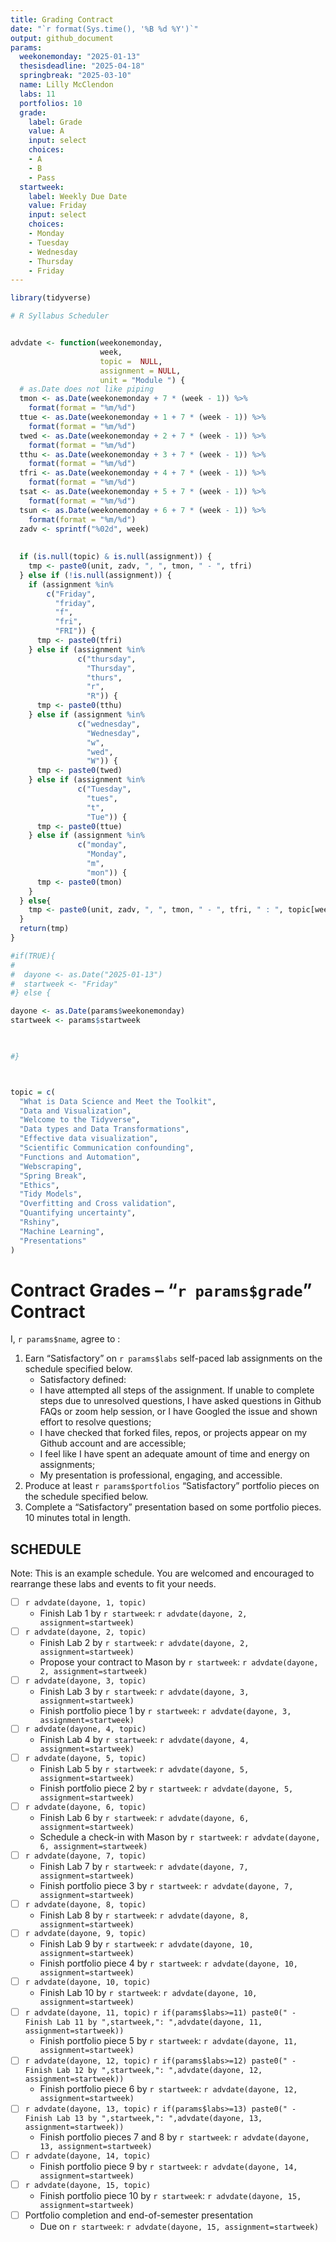 ```yaml
---
title: Grading Contract
date: "`r format(Sys.time(), '%B %d %Y')`"
output: github_document
params:
  weekonemonday: "2025-01-13"
  thesisdeadline: "2025-04-18"
  springbreak: "2025-03-10"
  name: Lilly McClendon
  labs: 11
  portfolios: 10
  grade:
    label: Grade
    value: A
    input: select
    choices:
    - A
    - B
    - Pass
  startweek:
    label: Weekly Due Date
    value: Friday
    input: select
    choices:
    - Monday
    - Tuesday
    - Wednesday
    - Thursday
    - Friday
---
```


```r
library(tidyverse)

# R Syllabus Scheduler


advdate <- function(weekonemonday,
                    week,
                    topic =  NULL,
                    assignment = NULL,
                    unit = "Module ") {
  # as.Date does not like piping
  tmon <- as.Date(weekonemonday + 7 * (week - 1)) %>% 
    format(format = "%m/%d")
  ttue <- as.Date(weekonemonday + 1 + 7 * (week - 1)) %>%
    format(format = "%m/%d")
  twed <- as.Date(weekonemonday + 2 + 7 * (week - 1)) %>%
    format(format = "%m/%d")
  tthu <- as.Date(weekonemonday + 3 + 7 * (week - 1)) %>%
    format(format = "%m/%d")
  tfri <- as.Date(weekonemonday + 4 + 7 * (week - 1)) %>%
    format(format = "%m/%d")
  tsat <- as.Date(weekonemonday + 5 + 7 * (week - 1)) %>%
    format(format = "%m/%d")
  tsun <- as.Date(weekonemonday + 6 + 7 * (week - 1)) %>%
    format(format = "%m/%d")
  zadv <- sprintf("%02d", week)
  
  
  if (is.null(topic) & is.null(assignment)) {
    tmp <- paste0(unit, zadv, ", ", tmon, " - ", tfri)
  } else if (!is.null(assignment)) {
    if (assignment %in%
        c("Friday",
          "friday",
          "f",
          "fri",
          "FRI")) {
      tmp <- paste0(tfri)
    } else if (assignment %in%
               c("thursday",
                 "Thursday",
                 "thurs",
                 "r",
                 "R")) {
      tmp <- paste0(tthu)
    } else if (assignment %in%
               c("wednesday",
                 "Wednesday",
                 "w",
                 "wed",
                 "W")) {
      tmp <- paste0(twed)
    } else if (assignment %in%
               c("Tuesday",
                 "tues",
                 "t",
                 "Tue")) {
      tmp <- paste0(ttue)
    } else if (assignment %in%
               c("monday",
                 "Monday",
                 "m",
                 "mon")) {
      tmp <- paste0(tmon)
    }
  } else{
    tmp <- paste0(unit, zadv, ", ", tmon, " - ", tfri, " : ", topic[week])
  }
  return(tmp)
}

#if(TRUE){
#  
#  dayone <- as.Date("2025-01-13")
#  startweek <- "Friday"
#} else {

dayone <- as.Date(params$weekonemonday)
startweek <- params$startweek


  
#}



topic = c(
  "What is Data Science and Meet the Toolkit",
  "Data and Visualization",
  "Welcome to the Tidyverse",
  "Data types and Data Transformations",
  "Effective data visualization",
  "Scientific Communication confounding",
  "Functions and Automation",
  "Webscraping",
  "Spring Break",
  "Ethics",
  "Tidy Models",
  "Overfitting and Cross validation",
  "Quantifying uncertainty",
  "Rshiny",
  "Machine Learning", 
  "Presentations"
)

```

<!-- This contract is adapted from Annie Somerville's contract https://github.com/anniehsom -->

# Contract Grades – “`r params$grade`” Contract

I, `r params$name`, agree to :

1)  Earn “Satisfactory” on `r params$labs` self-paced lab assignments on the schedule specified below.
    -   Satisfactory defined:
    -   I have attempted all steps of the assignment. If unable to complete steps due to unresolved questions, I have asked questions in Github FAQs or zoom help session, or I have Googled the issue and shown effort to resolve questions;
    -   I have checked that forked files, repos, or projects appear on my Github account and are accessible;
    -   I feel like I have spent an adequate amount of time and energy on assignments;
    -   My presentation is professional, engaging, and accessible.
2)  Produce at least `r params$portfolios` “Satisfactory” portfolio pieces on the schedule specified below.
3)  Complete a “Satisfactory” presentation based on some portfolio pieces. 10 minutes total in length.

## SCHEDULE

Note: This is an example schedule. You are welcomed and encouraged to rearrange these labs and events to fit your needs.

-   [ ] `r advdate(dayone, 1, topic)`
    -   Finish Lab 1 by `r startweek`: `r advdate(dayone, 2, assignment=startweek)`
-   [ ] `r advdate(dayone, 2, topic)`
    -   Finish Lab 2 by `r startweek`: `r advdate(dayone, 2, assignment=startweek)`
    -   Propose your contract to Mason by `r startweek`: `r advdate(dayone, 2, assignment=startweek)`
-   [ ] `r advdate(dayone, 3, topic)`
    -   Finish Lab 3 by `r startweek`: `r advdate(dayone, 3, assignment=startweek)`
    -   Finish portfolio piece 1 by `r startweek`: `r advdate(dayone, 3, assignment=startweek)`
-   [ ] `r advdate(dayone, 4, topic)`
    -   Finish Lab 4 by `r startweek`: `r advdate(dayone, 4, assignment=startweek)`
-   [ ] `r advdate(dayone, 5, topic)`
    -   Finish Lab 5 by `r startweek`: `r advdate(dayone, 5, assignment=startweek)`
    -   Finish portfolio piece 2 by `r startweek`: `r advdate(dayone, 5, assignment=startweek)`
-   [ ] `r advdate(dayone, 6, topic)`
    -   Finish Lab 6 by `r startweek`: `r advdate(dayone, 6, assignment=startweek)`
    -   Schedule a check-in with Mason by `r startweek`: `r advdate(dayone, 6, assignment=startweek)`
-   [ ] `r advdate(dayone, 7, topic)`
    -   Finish Lab 7 by `r startweek`: `r advdate(dayone, 7, assignment=startweek)`
    -   Finish portfolio piece 3 by `r startweek`: `r advdate(dayone, 7, assignment=startweek)`
-   [ ] `r advdate(dayone, 8, topic)`
    -   Finish Lab 8 by `r startweek`: `r advdate(dayone, 8, assignment=startweek)`
-   [ ] `r advdate(dayone, 9, topic)`
    -   Finish Lab 9 by `r startweek`: `r advdate(dayone, 10, assignment=startweek)`
    -   Finish portfolio piece 4 by `r startweek`: `r advdate(dayone, 10, assignment=startweek)`
-   [ ] `r advdate(dayone, 10, topic)`
    -   Finish Lab 10 by `r startweek`: `r advdate(dayone, 10, assignment=startweek)`
-   [ ] `r advdate(dayone, 11, topic)` `r if(params$labs>=11) paste0(" - Finish Lab 11 by ",startweek,": ",advdate(dayone, 11, assignment=startweek))`
    -   Finish portfolio piece 5 by `r startweek`: `r advdate(dayone, 11, assignment=startweek)`
-   [ ] `r advdate(dayone, 12, topic)` `r if(params$labs>=12) paste0(" - Finish Lab 12 by ",startweek,": ",advdate(dayone, 12, assignment=startweek))`
    -   Finish portfolio piece 6 by `r startweek`: `r advdate(dayone, 12, assignment=startweek)`
-   [ ] `r advdate(dayone, 13, topic)` `r if(params$labs>=13) paste0(" - Finish Lab 13 by ",startweek,": ",advdate(dayone, 13, assignment=startweek))`
    -   Finish portfolio pieces 7 and 8 by `r startweek`: `r advdate(dayone, 13, assignment=startweek)`
-   [ ] `r advdate(dayone, 14, topic)`
    -   Finish portfolio piece 9 by `r startweek`: `r advdate(dayone, 14, assignment=startweek)`
-   [ ] `r advdate(dayone, 15, topic)`
    -   Finish portfolio piece 10 by `r startweek`: `r advdate(dayone, 15, assignment=startweek)`
-   [ ] Portfolio completion and end-of-semester presentation
    -   Due on `r startweek`: `r advdate(dayone, 15, assignment=startweek)`
